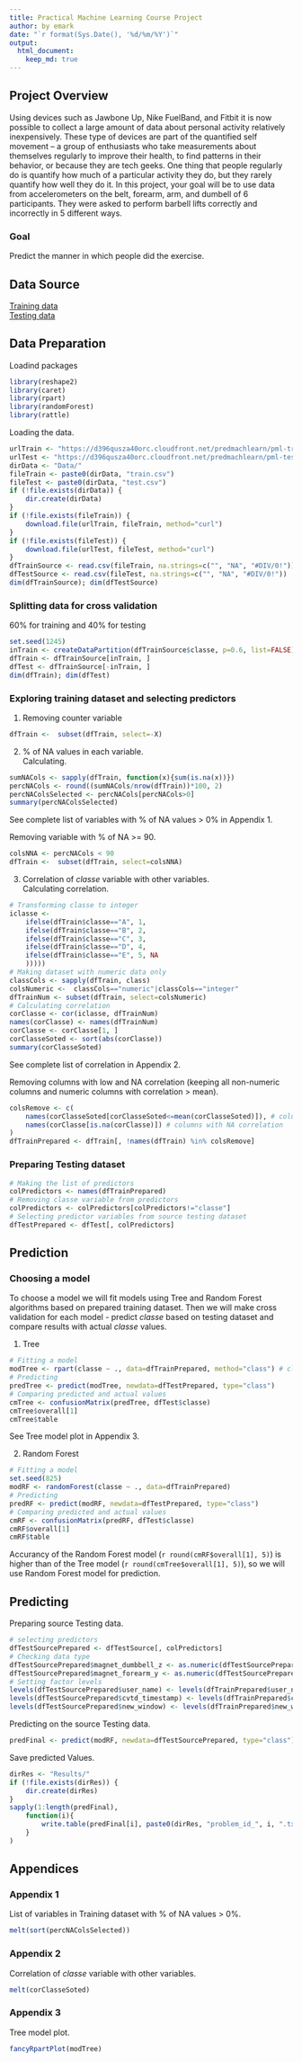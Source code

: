 ```yaml
---
title: Practical Machine Learning Course Project
author: by emark
date: "`r format(Sys.Date(), '%d/%m/%Y')`"
output: 
  html_document:
    keep_md: true
---
```


## Project Overview
Using devices such as Jawbone Up, Nike FuelBand, and Fitbit it is now possible to collect a large amount of data about personal activity relatively inexpensively. These type of devices are part of the quantified self movement – a group of enthusiasts who take measurements about themselves regularly to improve their health, to find patterns in their behavior, or because they are tech geeks. One thing that people regularly do is quantify how much of a particular activity they do, but they rarely quantify how well they do it. In this project, your goal will be to use data from accelerometers on the belt, forearm, arm, and dumbell of 6 participants. They were asked to perform barbell lifts correctly and incorrectly in 5 different ways.  

### Goal   
Predict the manner in which people did the exercise.  
  
## Data Source
[Training data](https://d396qusza40orc.cloudfront.net/predmachlearn/pml-training.csv)  
[Testing data](https://d396qusza40orc.cloudfront.net/predmachlearn/pml-testing.csv)

## Data Preparation

Loadind packages
```r
library(reshape2)
library(caret)
library(rpart)
library(randomForest)
library(rattle)
```

Loading the data.
```r
urlTrain <- "https://d396qusza40orc.cloudfront.net/predmachlearn/pml-training.csv"
urlTest <- "https://d396qusza40orc.cloudfront.net/predmachlearn/pml-testing.csv"
dirData <- "Data/"
fileTrain <- paste0(dirData, "train.csv")
fileTest <- paste0(dirData, "test.csv")
if (!file.exists(dirData)) {
    dir.create(dirData)
}    
if (!file.exists(fileTrain)) {
    download.file(urlTrain, fileTrain, method="curl")
}
if (!file.exists(fileTest)) {
    download.file(urlTest, fileTest, method="curl")
}
dfTrainSource <- read.csv(fileTrain, na.strings=c("", "NA", "#DIV/0!"))
dfTestSource <- read.csv(fileTest, na.strings=c("", "NA", "#DIV/0!"))
dim(dfTrainSource); dim(dfTestSource)
```

### Splitting data for cross validation 
60% for training and 40% for testing
```r
set.seed(1245)
inTrain <- createDataPartition(dfTrainSource$classe, p=0.6, list=FALSE)
dfTrain <- dfTrainSource[inTrain, ]
dfTest <- dfTrainSource[-inTrain, ]
dim(dfTrain); dim(dfTest)
```

### Exploring training dataset and selecting predictors
1. Removing counter variable
```r
dfTrain <-  subset(dfTrain, select=-X)
```

2. % of NA values in each variable.  
Calculating.  
```r
sumNACols <- sapply(dfTrain, function(x){sum(is.na(x))})
percNACols <- round((sumNACols/nrow(dfTrain))*100, 2)
percNAColsSelected <- percNACols[percNACols>0]
summary(percNAColsSelected)
```
See complete list of variables with % of NA values > 0% in Appendix 1.  
  
Removing variable with % of NA >= 90.
```r
colsNNA <- percNACols < 90
dfTrain <-  subset(dfTrain, select=colsNNA)
```
  
3. Correlation of *classe* variable with other variables.  
Calculating correlation.
```r
# Transforming classe to integer
iclasse <- 
    ifelse(dfTrain$classe=="A", 1, 
    ifelse(dfTrain$classe=="B", 2,  
    ifelse(dfTrain$classe=="C", 3, 
    ifelse(dfTrain$classe=="D", 4,
    ifelse(dfTrain$classe=="E", 5, NA
    )))))
# Making dataset with numeric data only
classCols <- sapply(dfTrain, class)
colsNumeric <-  classCols=="numeric"|classCols=="integer"
dfTrainNum <- subset(dfTrain, select=colsNumeric)
# Calculating correlation
corClasse <- cor(iclasse, dfTrainNum)
names(corClasse) <- names(dfTrainNum)
corClasse <- corClasse[1, ]
corClasseSoted <- sort(abs(corClasse))
summary(corClasseSoted)
```
See complete list of correlation in Appendix 2.  
  
Removing columns with low and NA correlation (keeping all non-numeric columns and numeric columns with correlation > mean). 
```r
colsRemove <- c(
    names(corClasseSoted[corClasseSoted<=mean(corClasseSoted)]), # columns with correlation <= mean
    names(corClasse[is.na(corClasse)]) # columns with NA correlation
)
dfTrainPrepared <- dfTrain[, !names(dfTrain) %in% colsRemove]
```

### Preparing Testing dataset
```r
# Making the list of predictors
colPredictors <- names(dfTrainPrepared)
# Removing classe variable from predictors
colPredictors <- colPredictors[colPredictors!="classe"]
# Selecting predictor variables from source testing dataset
dfTestPrepared <- dfTest[, colPredictors]
```
  
  
## Prediction
### Choosing a model
To choose a model we will fit models using Tree and Random Forest algorithms based on prepared training dataset. Then we will make cross validation for each model - predict *classe* based on testing dataset and compare results with actual *classe* values.  
  
1. Tree
```r
# Fitting a model
modTree <- rpart(classe ~ ., data=dfTrainPrepared, method="class") # classe is a factor, so method = "class"
# Predicting 
predTree <- predict(modTree, newdata=dfTestPrepared, type="class")
# Comparing predicted and actual values
cmTree <- confusionMatrix(predTree, dfTest$classe)
cmTree$overall[1]
cmTree$table
```
See Tree model plot in Appendix 3. 

2. Random Forest
```r
# Fitting a model
set.seed(825)
modRF <- randomForest(classe ~ ., data=dfTrainPrepared) 
# Predicting 
predRF <- predict(modRF, newdata=dfTestPrepared, type="class")
# Comparing predicted and actual values
cmRF <- confusionMatrix(predRF, dfTest$classe)
cmRF$overall[1]
cmRF$table
```
  
Accurancy of the Random Forest model (`r round(cmRF$overall[1], 5)`) is higher than of the Tree model (`r round(cmTree$overall[1], 5)`), so we will use Random Forest model for prediction.

## Predicting
Preparing source Testing data.
```r
# selecting predictors
dfTestSourcePrepared <- dfTestSource[, colPredictors]
# Checking data type
dfTestSourcePrepared$magnet_dumbbell_z <- as.numeric(dfTestSourcePrepared$magnet_dumbbell_z)
dfTestSourcePrepared$magnet_forearm_y <- as.numeric(dfTestSourcePrepared$magnet_forearm_y)
# Setting factor levels
levels(dfTestSourcePrepared$user_name) <- levels(dfTrainPrepared$user_name)
levels(dfTestSourcePrepared$cvtd_timestamp) <- levels(dfTrainPrepared$cvtd_timestamp)
levels(dfTestSourcePrepared$new_window) <- levels(dfTrainPrepared$new_window)
```
Predicting on the source Testing data. 
```r
predFinal <- predict(modRF, newdata=dfTestSourcePrepared, type="class")
```
Save predicted Values. 
```r
dirRes <- "Results/"
if (!file.exists(dirRes)) {
    dir.create(dirRes)
} 
sapply(1:length(predFinal), 
    function(i){
        write.table(predFinal[i], paste0(dirRes, "problem_id_", i, ".txt"), quote = FALSE, row.names = FALSE, col.names = FALSE)
    }
)
```
     
## Appendices
### Appendix 1
List of variables in Training dataset with % of NA values > 0%.
```r
melt(sort(percNAColsSelected))
```
  
### Appendix 2
Correlation of *classe* variable with other variables.
```r
melt(corClasseSoted)
```

### Appendix 3
Tree model plot.
```r
fancyRpartPlot(modTree)
```